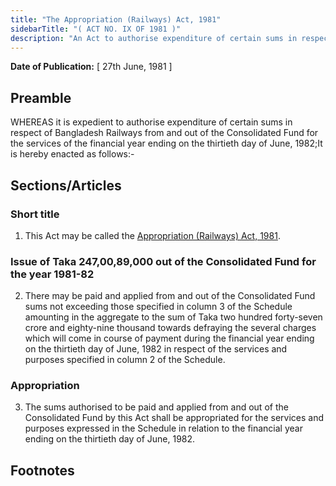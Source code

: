 ```yaml
---
title: "The Appropriation (Railways) Act, 1981"
sidebarTitle: "( ACT NO. IX OF 1981 )"
description: "An Act to authorise expenditure of certain sums in respect of Bangladesh Railways from and out of the Consolidated Fund for the services of the financial year ending on the thirtieth day of June, 1982."
---
```


**Date of Publication:** [ 27th June, 1981 ]

## Preamble

WHEREAS it is expedient to authorise expenditure of certain sums in respect of Bangladesh Railways from and out of the Consolidated Fund for the services of the financial year ending on the thirtieth day of June, 1982;It is hereby enacted as follows:-

## Sections/Articles

### Short title

1. This Act may be called the [Appropriation (Railways) Act, 1981](/act-615.html "Appropriation (Railways) Act, 1981").

### Issue of Taka 247,00,89,000 out of the Consolidated Fund for the year 1981-82

2. There may be paid and applied from and out of the Consolidated Fund sums not exceeding those specified in column 3 of the Schedule amounting in the aggregate to the sum of Taka two hundred forty-seven crore and eighty-nine thousand towards defraying the several charges which will come in course of payment during the financial year ending on the thirtieth day of June, 1982 in respect of the services and purposes specified in column 2 of the Schedule.

### Appropriation

3. The sums authorised to be paid and applied from and out of the Consolidated Fund by this Act shall be appropriated for the services and purposes expressed in the Schedule in relation to the financial year ending on the thirtieth day of June, 1982.

## Footnotes
